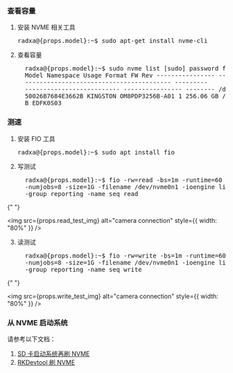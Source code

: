 ### 查看容量

1. 安装 NVME 相关工具

   <pre>radxa@{props.model}:~$ sudo apt-get install nvme-cli</pre>

2. 查看容量

   <pre>
     radxa@{props.model}:~$ sudo nvme list [sudo] password for radxa: Node SN
     Model Namespace Usage Format FW Rev ---------------- --------------------
     ---------------------------------------- ---------
     -------------------------- ---------------- -------- /dev/nvme0n1
     50026B7684E3662B KINGSTON OM8PDP3256B-A01 1 256.06 GB / 256.06 GB 512 B + 0
     B EDFK0S03
   </pre>

### 测速

1. 安装 FIO 工具

   <pre>radxa@{props.model}:~$ sudo apt install fio</pre>

2. 写测试

   <pre>
     radxa@{props.model}:~$ fio -rw=read -bs=1m -runtime=60 -iodepth 1
     -numjobs=8 -size=1G -filename /dev/nvme0n1 -ioengine libaio -direct=1
     -group_reporting -name seq_read
   </pre>

{" "}

<img
  src={props.read_test_img}
  alt="camera connection"
  style={{ width: "80%" }}
/>

3. 读测试

   <pre>
     radxa@{props.model}:~$ fio -rw=write -bs=1m -runtime=60 -iodepth 1
     -numjobs=8 -size=1G -filename /dev/nvme0n1 -ioengine libaio -direct=1
     -group_reporting -name seq_write
   </pre>

{" "}

<img
  src={props.write_test_img}
  alt="camera connection"
  style={{ width: "80%" }}
/>

### 从 NVME 启动系统

请参考以下文档：

1. <a href={props.boot_from_nvme_by_sd}> SD 卡启动系统再刷 NVME </a>
2. <a href={props.flash_by_rkdevtool}> RKDevtool 刷 NVME </a>
